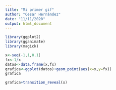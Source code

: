```yaml
---
title: "Mi primer gif"
author: "Cesar Hernández"
date: "11/11/2020"
output: html_document
---
```


```r
library(ggplot2)
library(gganimate)
library(magick)
```

```r
x<-seq(-1,1,0.1)
fx<-1/x
datos<-data.frame(x,fx)
grafica<-ggplot(datos)+geom_point(aes(x=x,y=fx))
grafica
```

```r
grafica+transition_reveal(x)
```


